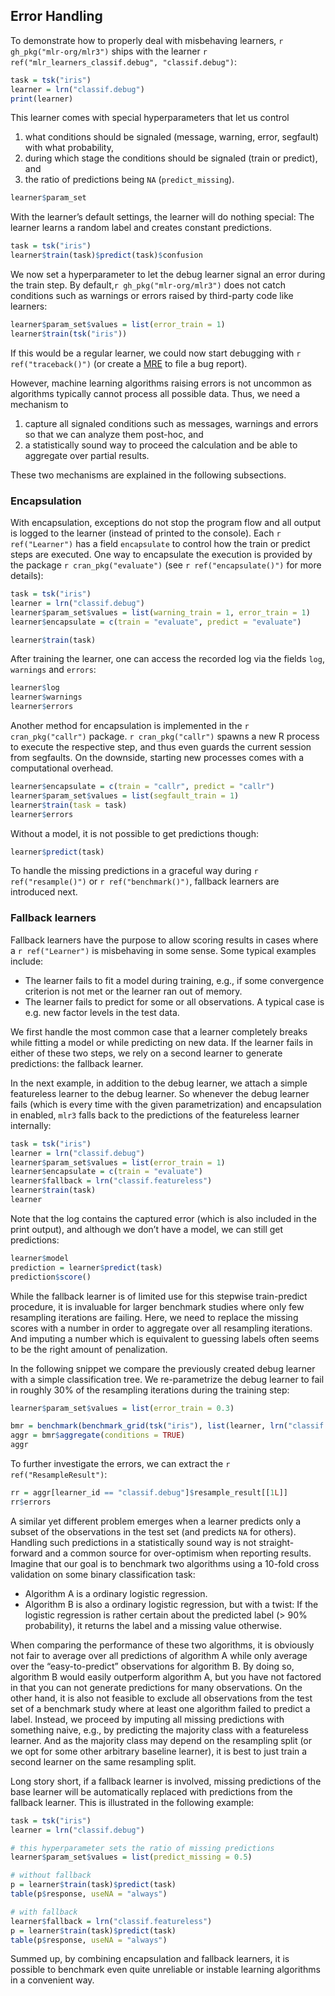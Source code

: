 ## Error Handling {#error-handling}

To demonstrate how to properly deal with misbehaving learners, `r gh_pkg("mlr-org/mlr3")` ships with the learner `r ref("mlr_learners_classif.debug", "classif.debug")`:

```r
task = tsk("iris")
learner = lrn("classif.debug")
print(learner)
```

This learner comes with special hyperparameters that let us control

1. what conditions should be signaled (message, warning, error, segfault) with what probability,
2. during which stage the conditions should be signaled (train or predict), and
3. the ratio of predictions being `NA` (`predict_missing`).

```r
learner$param_set
```

With the learner's default settings, the learner will do nothing special: The learner learns a random label and creates constant predictions.
```r
task = tsk("iris")
learner$train(task)$predict(task)$confusion
```

We now set a hyperparameter to let the debug learner signal an error during the train step.
By default,`r gh_pkg("mlr-org/mlr3")` does not catch conditions such as warnings or errors raised by third-party code like learners:
```r
learner$param_set$values = list(error_train = 1)
learner$train(tsk("iris"))
```
If this would be a regular learner, we could now start debugging with `r ref("traceback()")` (or create a [MRE](https://stackoverflow.com/help/minimal-reproducible-example) to file a bug report).

However, machine learning algorithms raising errors is not uncommon as algorithms typically cannot process all possible data.
Thus, we need a mechanism to

  1. capture all signaled conditions such as messages, warnings and errors so that we can analyze them post-hoc, and
  2. a statistically sound way to proceed the calculation and be able to aggregate over partial results.

These two mechanisms are explained in the following subsections.

### Encapsulation

With encapsulation, exceptions do not stop the program flow and all output is logged to the learner (instead of printed to the console).
Each `r ref("Learner")` has a field `encapsulate` to control how the train or predict steps are executed.
One way to encapsulate the execution is provided by the package `r cran_pkg("evaluate")` (see `r ref("encapsulate()")` for more details):

```r
task = tsk("iris")
learner = lrn("classif.debug")
learner$param_set$values = list(warning_train = 1, error_train = 1)
learner$encapsulate = c(train = "evaluate", predict = "evaluate")

learner$train(task)
```

After training the learner, one can access the recorded log via the fields `log`, `warnings` and `errors`:

```r
learner$log
learner$warnings
learner$errors
```

Another method for encapsulation is implemented in the `r cran_pkg("callr")` package.
`r cran_pkg("callr")` spawns a new R process to execute the respective step, and thus even guards the current session from segfaults.
On the downside, starting new processes comes with a computational overhead.

```r
learner$encapsulate = c(train = "callr", predict = "callr")
learner$param_set$values = list(segfault_train = 1)
learner$train(task = task)
learner$errors
```

Without a model, it is not possible to get predictions though:

```r
learner$predict(task)
```

To handle the missing predictions in a graceful way during `r ref("resample()")` or `r ref("benchmark()")`, fallback learners are introduced next.

### Fallback learners

Fallback learners have the purpose to allow scoring results in cases where a `r ref("Learner")` is misbehaving in some sense.
Some typical examples include:

* The learner fails to fit a model during training, e.g., if some convergence criterion is not met or the learner ran out of memory.
* The learner fails to predict for some or all observations.
  A typical case is e.g. new factor levels in the test data.

We first handle the most common case that a learner completely breaks while fitting a model or while predicting on new data.
If the learner fails in either of these two steps, we rely on a second learner to generate predictions: the fallback learner.

In the next example, in addition to the debug learner, we attach a simple featureless learner to the debug learner.
So whenever the debug learner fails (which is every time with the given parametrization) and encapsulation in enabled, `mlr3` falls back to the predictions of the featureless learner internally:

```r
task = tsk("iris")
learner = lrn("classif.debug")
learner$param_set$values = list(error_train = 1)
learner$encapsulate = c(train = "evaluate")
learner$fallback = lrn("classif.featureless")
learner$train(task)
learner
```
Note that the log contains the captured error (which is also included in the print output), and although we don't have a model, we can still get predictions:
```r
learner$model
prediction = learner$predict(task)
prediction$score()
```

While the fallback learner is of limited use for this stepwise train-predict procedure, it is invaluable for larger benchmark studies where only few resampling iterations are failing.
Here, we need to replace the missing scores with a number in order to aggregate over all resampling iterations.
And imputing a number which is equivalent to guessing labels often seems to be the right amount of penalization.

In the following snippet we compare the previously created debug learner with a simple classification tree.
We re-parametrize the debug learner to fail in roughly 30% of the resampling iterations during the training step:

```r
learner$param_set$values = list(error_train = 0.3)

bmr = benchmark(benchmark_grid(tsk("iris"), list(learner, lrn("classif.rpart")), rsmp("cv")))
aggr = bmr$aggregate(conditions = TRUE)
aggr
```

To further investigate the errors, we can extract the `r ref("ResampleResult")`:

```r
rr = aggr[learner_id == "classif.debug"]$resample_result[[1L]]
rr$errors
```

A similar yet different problem emerges when a learner predicts only a subset of the observations in the test set (and predicts `NA` for others).
Handling such predictions in a statistically sound way is not straight-forward and a common source for over-optimism when reporting results.
Imagine that our goal is to benchmark two algorithms using a 10-fold cross validation on some binary classification task:

* Algorithm A is a ordinary logistic regression.
* Algorithm B is also a ordinary logistic regression, but with a twist:
  If the logistic regression is rather certain about the predicted label (> 90% probability), it returns the label and a missing value otherwise.

When comparing the performance of these two algorithms, it is obviously not fair to average over all predictions of algorithm A while only average over the "easy-to-predict" observations for algorithm B.
By doing so, algorithm B would easily outperform algorithm A, but you have not factored in that you can not generate predictions for many observations.
On the other hand, it is also not feasible to exclude all observations from the test set of a benchmark study where at least one algorithm failed to predict a label.
Instead, we proceed by imputing all missing predictions with something naive, e.g., by predicting the majority class with a featureless learner.
And as the majority class may depend on the resampling split (or we opt for some other arbitrary baseline learner), it is best to just train a second learner on the same resampling split.

Long story short, if a fallback learner is involved, missing predictions of the base learner will be automatically replaced with predictions from the fallback learner.
This is illustrated in the following example:
```r
task = tsk("iris")
learner = lrn("classif.debug")

# this hyperparameter sets the ratio of missing predictions
learner$param_set$values = list(predict_missing = 0.5)

# without fallback
p = learner$train(task)$predict(task)
table(p$response, useNA = "always")

# with fallback
learner$fallback = lrn("classif.featureless")
p = learner$train(task)$predict(task)
table(p$response, useNA = "always")
```

Summed up, by combining encapsulation and fallback learners, it is possible to benchmark even quite unreliable or instable learning algorithms in a convenient way.
